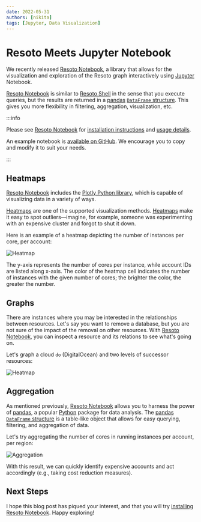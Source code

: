 ```yaml
---
date: 2022-05-31
authors: [nikita]
tags: [Jupyter, Data Visualization]
---
```


# Resoto Meets Jupyter Notebook

We recently released [Resoto Notebook](/docs/reference/notebook), a library that allows for the visualization and exploration of the Resoto graph interactively using [Jupyter](https://jupyter.org) Notebook.

[Resoto Notebook](/docs/reference/notebook) is similar to [Resoto Shell](/docs/reference/components/shell) in the sense that you execute queries, but the results are returned in a [pandas](https://pandas.pydata.org) [`DataFrame` structure](https://pandas.pydata.org/pandas-docs/stable/reference/api/pandas.DataFrame.html). This gives you more flexibility in filtering, aggregation, visualization, etc.

<!--truncate-->

:::info

Please see [Resoto Notebook](/docs/reference/notebook) for [installation instructions](/docs/reference/notebook#installation) and [usage details](/docs/reference/notebook#usage).

An example notebook is [available on GitHub](https://github.com/someengineering/resotonotebook/blob/main/examples/example.ipynb). We encourage you to copy and modify it to suit your needs.

:::

## Heatmaps

[Resoto Notebook](/docs/reference/notebook) includes the [Plotly Python library](https://plotly.com/python), which is capable of visualizing data in a variety of ways.

[Heatmaps](https://plotly.com/python/2D-Histogram) are one of the supported visualization methods. [Heatmaps](https://plotly.com/python/2D-Histogram) make it easy to spot outliers—imagine, for example, someone was experimenting with an expensive cluster and forgot to shut it down.

Here is an example of a heatmap depicting the number of instances per core, per account:

![Heatmap](./img/plotly_heatmap.png)

The y-axis represents the number of cores per instance, while account IDs are listed along x-axis. The color of the heatmap cell indicates the number of instances with the given number of cores; the brighter the color, the greater the number.

## Graphs

There are instances where you may be interested in the relationships between resources. Let's say you want to remove a database, but you are not sure of the impact of the removal on other resources. With [Resoto Notebook](/docs/reference/notebook), you can inspect a resource and its relations to see what's going on.

Let's graph a cloud `do` (DigitalOcean) and two levels of successor resources:

![Heatmap](./img/render_cloud_do.png)

## Aggregation

As mentioned previously, [Resoto Notebook](/docs/reference/notebook) allows you to harness the power of [pandas](https://pandas.pydata.org), a popular [Python](https://python.org) package for data analysis. The [pandas](https://pandas.pydata.org) [`DataFrame` structure](https://pandas.pydata.org/pandas-docs/stable/reference/api/pandas.DataFrame.html) is a table-like object that allows for easy querying, filtering, and aggregation of data.

Let's try aggregating the number of cores in running instances per account, per region:

![Aggregation](./img/aggregation-2.png)

With this result, we can quickly identify expensive accounts and act accordingly (e.g., taking cost reduction measures).

## Next Steps

I hope this blog post has piqued your interest, and that you will try [installing Resoto Notebook](/docs/reference/notebook#installation). Happy exploring!
